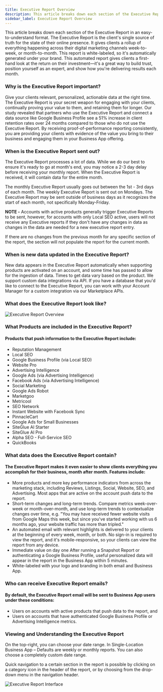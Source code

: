 ```yaml
---
title: Executive Report Overview
description: This article breaks down each section of the Executive Report in an easy-to-understand format.
sidebar_label: Executive Report Overview
---
```


This article breaks down each section of the Executive Report in an easy-to-understand format. The Executive Report is the client's single source of truth for the state of their online presence. It gives clients a rollup of everything happening across their digital marketing channels week-to-week, or month-to-month. This report is white-labeled, so it's automatically generated under your brand. This automated report gives clients a first-hand look at the return on their investment—it's a great way to build trust, position yourself as an expert, and show how you're delivering results each month.

### **Why is the Executive Report important?**

Give your clients relevant, personalized, actionable data at the right time. The Executive Report is your secret weapon for engaging with your clients, continually proving your value to them, and retaining them for longer. Our study revealed that partners who use the Executive Report and connect a data source like Google Business Profile see a 51% increase in client retention rates over 24 months compared to those who do not use the Executive Report.
By receiving proof-of-performance reporting consistently, you are providing your clients with evidence of the value you bring to their business and engaging them in your Business App offering.

### **When is the Executive Report sent out?**

The Executive Report processes a lot of data. While we do our best to ensure it's ready to go at month's end, you may notice a 2-3 day delay before receiving your monthly report. When the Executive Report is received, it will contain data for the entire month.

The monthly Executive Report usually goes out between the 1st - 3rd days of each month. The weekly Executive Report is sent out on Mondays. The Executive Report may be sent outside of business days as it recognizes the start of each month, not specifically Monday-Friday.

**NOTE -** Accounts with active products generally trigger Executive Reports to be sent, however, for accounts with only Local SEO active, users will not receive any Executive reports if they don't have any changes in data as changes in the data are needed for a new executive report entry.

If there are no changes from the previous month for any specific section of the report, the section will not populate the report for the current month.

### **When is new data updated in the Executive Report?**

New data appears in the Executive Report automatically when supporting products are activated on an account, and some time has passed to allow for the ingestion of data. Times to get data vary based on the product.
We support custom data integrations via API. If you have a database that you'd like to connect to the Executive Report, you can work with your Account Manager for a custom integration via our Marketplace APIs.

### **What does the Executive Report look like?**

![Executive Report Overview](./img/executive-report/er-overview-1.jpg)

### **What Products are included in the Executive Report?**

#### Products that push information to the Executive Report include:

- Reputation Management
- Local SEO
- Google Business Profile (via Local SEO)
- Website Pro
- Advertising Intelligence
- Google Ads (via Advertising Intelligence)
- Facebook Ads (via Advertising Intelligence)
- Social Marketing
- Google Ads Robot
- Marketgoo
- Metricool
- SEO Network
- Instant Website with Facebook Sync
- PinnacleCart
- Google Ads for Small Businesses
- SiteGlue AI Starter
- SiteGlue AI Pro
- Alpha SEO - Full-Service SEO
- QuickBooks

### **What data does the Executive Report contain?**

#### The Executive Report makes it even easier to show clients everything you accomplish for their business, month after month. Features include:

- More products and more key performance indicators from across the marketing stack, including Reviews, Listings, Social, Website, SEO, and Advertising. Most apps that are active on the account push data to the report.
- Short-term changes and long-term trends. Compare metrics week-over-week or month-over-month, and use long-term trends to contextualize changes over time, e.g. "You may have received fewer website visits from Google Maps this week, but since you've started working with us 6 months ago, your website traffic has more than tripled."
- An automated email with relevant highlights is delivered to your clients at the beginning of every week, month, or both. No sign-in is required to view the report, and it's mobile-responsive, so your clients can view the report from any device.
- Immediate value on day one After running a Snapshot Report or authenticating a Google Business Profile, useful personalized data will appear in the report in the Business App within 5 minutes.
- White-labeled with your logo and branding in both email and Business App.

### **Who can receive Executive Report emails?**

#### By default, the Executive Report email will be sent to Business App users under these conditions:

- Users on accounts with active products that push data to the report, and
- Users on accounts that have authenticated Google Business Profile or Advertising Intelligence metrics.

### **Viewing and Understanding the Executive Report**

On the top-right, you can choose your date range. In Single-Location Business App – Defaults are weekly or monthly reports. You can also choose a completely custom date range.

Quick navigation to a certain section in the report is possible by clicking on a category icon in the header of the report, or by choosing from the drop-down menu in the navigation header.

![Executive Report Interface](./img/executive-report/er-overview-2.jpg)
